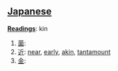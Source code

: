 == [[Japanese]] ==                             

'''[[Reading]]s''': kin

# [[菌]]:
# [[近]]: [[near]], [[early]], [[akin]], [[tantamount]]
# [[金]]: